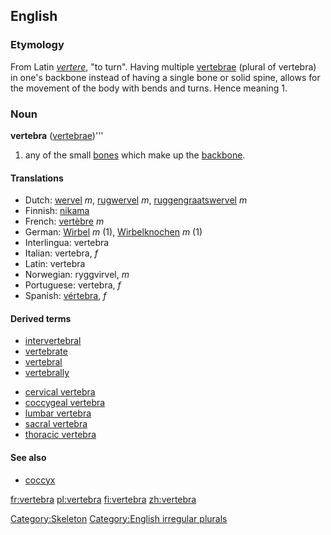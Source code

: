 {{wikipedia}}
==English==

=== Etymology ===
From Latin ''[[vertere]]'', "to turn". Having multiple [[vertebrae]] (plural of vertebra) in one's backbone instead of having a single bone or solid spine, allows for the movement of the body with bends and turns. Hence meaning 1.

=== Noun ===
'''vertebra''' ([[vertebrae]])'''

#any of the small [[bone]]s which make up the [[backbone]].

==== Translations ====
*Dutch: [[wervel]] ''m'', [[rugwervel]] ''m'', [[ruggengraatswervel]] ''m''
*Finnish: [[nikama]]
*French: [[vertèbre]] ''m''
*German: [[Wirbel]] ''m'' (1), [[Wirbelknochen]] ''m'' (1)
*Interlingua: vertebra 
*Italian: vertebra,  ''f''
*Latin: vertebra
*Norwegian: ryggvirvel, ''m''
*Portuguese: vertebra, ''f'' 
*Spanish: [[vértebra]], ''f''

==== Derived terms====
*[[intervertebral]]
*[[vertebrate]]
*[[vertebral]]
*[[vertebrally]]

*[[cervical vertebra]]
*[[coccygeal vertebra]]
*[[lumbar vertebra]]
*[[sacral vertebra]]
*[[thoracic vertebra]]

====See also====
* [[coccyx]] 

[[Category:Skeleton]]
[[Category:English irregular plurals]]

[[fr:vertebra]]
[[pl:vertebra]]
[[fi:vertebra]]
[[zh:vertebra]]